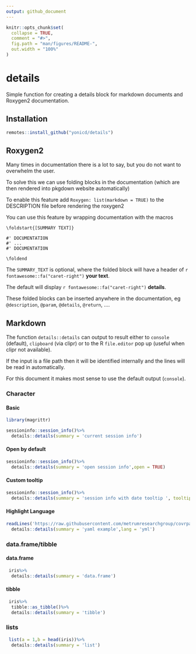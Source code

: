 ```yaml
---
output: github_document
---
```


<!-- README.md is generated from README.Rmd. Please edit that file -->

```r
knitr::opts_chunk$set(
  collapse = TRUE,
  comment = "#>",
  fig.path = "man/figures/README-",
  out.width = "100%"
)
```
# details

Simple function for creating a details block for markdown documents and Roxygen2 documentation.

## Installation

``` r
remotes::install_github("yonicd/details")
```

## Roxygen2

Many times in documentation there is a lot to say, but you do not want to overwhelm the user. 

To solve this we can use folding blocks in the documentation (which are then rendered into pkgdown website automatically)

  
To enable this feature add `Roxygen: list(markdown = TRUE)` to the DESCRIPTION file before rendering the roxygen2

You can use this feature by wrapping documentation with the macros
 
```
\foldstart{[SUMMARY TEXT]}

#' DOCUMENTATION
#' ...
#' DOCUMENTATION

\foldend
```

The `SUMMARY_TEXT` is optional, where the folded block will have a header of `r fontawesome::fa("caret-right")` __your text__.

The default will display `r fontawesome::fa("caret-right")` __details__. 

These folded blocks can be inserted anywhere in the documentation, eg `@description`, `@param`, `@details`, `@return`, ....

## Markdown

The function `details::details` can output to result either to `console` (default), `clipboard` (via clipr) or to the R `file.editor` pop up (useful when clipr not available).

If the input is a file path then it will be identified internally and the lines will be read in automatically.

For this document it makes most sense to use the default output (`console`).

### Character

#### Basic

```r
library(magrittr)

sessioninfo::session_info()%>%
  details::details(summary = 'current session info')
```

#### Open by default

```r
sessioninfo::session_info()%>%
  details::details(summary = 'open session info',open = TRUE)
```

#### Custom tooltip

```r
sessioninfo::session_info()%>%
  details::details(summary = 'session info with date tooltip ', tooltip = Sys.Date())
```

#### Highlight Language

```r

readLines('https://raw.githubusercontent.com/metrumresearchgroup/covrpage/master/_pkgdown.yml')%>%
  details::details(summary = 'yaml example',lang = 'yml')
```

### data.frame/tibble

#### data.frame

```r
 iris%>%
  details::details(summary = 'data.frame')
```

#### tibble

```r
 iris%>%
  tibble::as_tibble()%>%
  details::details(summary = 'tibble')
```

### lists

```r
 list(a = 1,b = head(iris))%>%
  details::details(summary = 'list')
```

